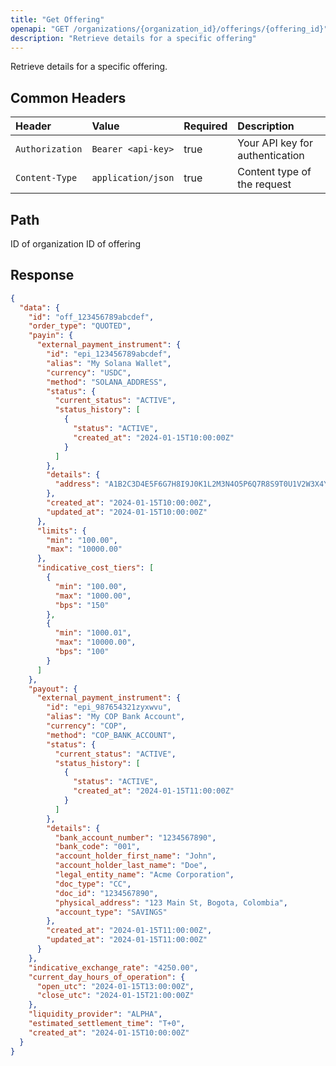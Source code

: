 ```yaml
---
title: "Get Offering"
openapi: "GET /organizations/{organization_id}/offerings/{offering_id}"
description: "Retrieve details for a specific offering"
---
```


Retrieve details for a specific offering.

## Common Headers

| Header          | Value              | Required | Description                     |
| :-------------- | :----------------- | :------- | :------------------------------ |
| `Authorization` | `Bearer <api-key>` | true     | Your API key for authentication |
| `Content-Type`  | `application/json` | true     | Content type of the request     |

## Path

<ParamField path="organization_id" type="string" required>
  ID of organization
</ParamField>

<ParamField path="offering_id" type="string" required>
  ID of offering
</ParamField>

## Response

<ResponseExample>

```json Response
{
  "data": {
    "id": "off_123456789abcdef",
    "order_type": "QUOTED",
    "payin": {
      "external_payment_instrument": {
        "id": "epi_123456789abcdef",
        "alias": "My Solana Wallet",
        "currency": "USDC",
        "method": "SOLANA_ADDRESS",
        "status": {
          "current_status": "ACTIVE",
          "status_history": [
            {
              "status": "ACTIVE",
              "created_at": "2024-01-15T10:00:00Z"
            }
          ]
        },
        "details": {
          "address": "A1B2C3D4E5F6G7H8I9J0K1L2M3N4O5P6Q7R8S9T0U1V2W3X4Y5Z6"
        },
        "created_at": "2024-01-15T10:00:00Z",
        "updated_at": "2024-01-15T10:00:00Z"
      },
      "limits": {
        "min": "100.00",
        "max": "10000.00"
      },
      "indicative_cost_tiers": [
        {
          "min": "100.00",
          "max": "1000.00",
          "bps": "150"
        },
        {
          "min": "1000.01",
          "max": "10000.00",
          "bps": "100"
        }
      ]
    },
    "payout": {
      "external_payment_instrument": {
        "id": "epi_987654321zyxwvu",
        "alias": "My COP Bank Account",
        "currency": "COP",
        "method": "COP_BANK_ACCOUNT",
        "status": {
          "current_status": "ACTIVE",
          "status_history": [
            {
              "status": "ACTIVE",
              "created_at": "2024-01-15T11:00:00Z"
            }
          ]
        },
        "details": {
          "bank_account_number": "1234567890",
          "bank_code": "001",
          "account_holder_first_name": "John",
          "account_holder_last_name": "Doe",
          "legal_entity_name": "Acme Corporation",
          "doc_type": "CC",
          "doc_id": "1234567890",
          "physical_address": "123 Main St, Bogota, Colombia",
          "account_type": "SAVINGS"
        },
        "created_at": "2024-01-15T11:00:00Z",
        "updated_at": "2024-01-15T11:00:00Z"
      }
    },
    "indicative_exchange_rate": "4250.00",
    "current_day_hours_of_operation": {
      "open_utc": "2024-01-15T13:00:00Z",
      "close_utc": "2024-01-15T21:00:00Z"
    },
    "liquidity_provider": "ALPHA",
    "estimated_settlement_time": "T+0",
    "created_at": "2024-01-15T10:00:00Z"
  }
}
```

</ResponseExample>
